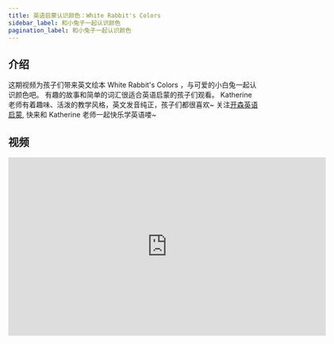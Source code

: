 ```yaml
---
title: 英语启蒙认识颜色：White Rabbit's Colors
sidebar_label: 和小兔子一起认识颜色
pagination_label: 和小兔子一起认识颜色
---
```


## 介绍

这期视频为孩子们带来英文绘本 White Rabbit's Colors ，与可爱的小白兔一起认识颜色吧。
有趣的故事和简单的词汇很适合英语启蒙的孩子们观看。
Katherine 老师有着趣味、活泼的教学风格，英文发音纯正，孩子们都很喜欢~
关注[开森英语启蒙](https://space.bilibili.com/20797715), 快来和 Katherine 老师一起快乐学英语喽~

## 视频

<iframe
  src="https://player.bilibili.com/player.html?bvid=BV15v4y1s7Cs&cid=1&page=1"
  scrolling="no"
  border="0"
  frameborder="no"
  framespacing="0"
  allowfullscreen="true"
  width="640"
  height="360"
></iframe>
